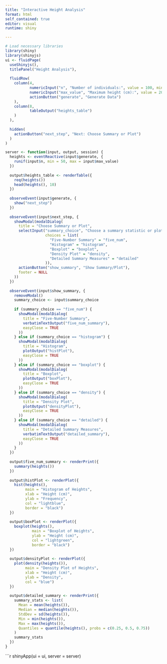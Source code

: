 ```yaml
---
title: "Interactive Height Analysis"
format: html
self_contained: true
editor: visual
runtime: shiny

---
```


```r
# Load necessary libraries
library(shiny)
library(shinyjs)
ui <- fluidPage(
  useShinyjs(),
  titlePanel("Height Analysis"),
  
  fluidRow(
    column(4,
           numericInput("n", "Number of individuals:", value = 100, min = 1),
           numericInput("max_value", "Maximum height (cm):", value = 200, min = 50),
           actionButton("generate", "Generate Data")
    ),
    column(8,
           tableOutput("heights_table")
    )
  ),
  
  hidden(
    actionButton("next_step", "Next: Choose Summary or Plot")
  )
)

server <- function(input, output, session) {
  heights <- eventReactive(input$generate, {
    runif(input$n, min = 50, max = input$max_value)
  })
  
  output$heights_table <- renderTable({
    req(heights())
    head(heights(), 10)
  })
  
  observeEvent(input$generate, {
    show("next_step")
  })
  
  observeEvent(input$next_step, {
    showModal(modalDialog(
      title = "Choose Summary or Plot",
      selectInput("summary_choice", "Choose a summary statistic or plot:",
                  choices = list(
                    "Five-Number Summary" = "five_num",
                    "Histogram" = "histogram",
                    "Boxplot" = "boxplot",
                    "Density Plot" = "density",
                    "Detailed Summary Measures" = "detailed"
                  )),
      actionButton("show_summary", "Show Summary/Plot"),
      footer = NULL
    ))
  })
  
  observeEvent(input$show_summary, {
    removeModal()
    summary_choice <- input$summary_choice
    
    if (summary_choice == "five_num") {
      showModal(modalDialog(
        title = "Five-Number Summary",
        verbatimTextOutput("five_num_summary"),
        easyClose = TRUE
      ))
    } else if (summary_choice == "histogram") {
      showModal(modalDialog(
        title = "Histogram",
        plotOutput("histPlot"),
        easyClose = TRUE
      ))
    } else if (summary_choice == "boxplot") {
      showModal(modalDialog(
        title = "Boxplot",
        plotOutput("boxPlot"),
        easyClose = TRUE
      ))
    } else if (summary_choice == "density") {
      showModal(modalDialog(
        title = "Density Plot",
        plotOutput("densityPlot"),
        easyClose = TRUE
      ))
    } else if (summary_choice == "detailed") {
      showModal(modalDialog(
        title = "Detailed Summary Measures",
        verbatimTextOutput("detailed_summary"),
        easyClose = TRUE
      ))
    }
  })
  
  output$five_num_summary <- renderPrint({
    summary(heights())
  })
  
  output$histPlot <- renderPlot({
    hist(heights(), 
         main = "Histogram of Heights", 
         xlab = "Height (cm)", 
         ylab = "Frequency", 
         col = "lightblue", 
         border = "black")
  })
  
  output$boxPlot <- renderPlot({
    boxplot(heights(), 
            main = "Boxplot of Heights", 
            ylab = "Height (cm)", 
            col = "lightgreen", 
            border = "black")
  })
  
  output$densityPlot <- renderPlot({
    plot(density(heights()), 
         main = "Density Plot of Heights", 
         xlab = "Height (cm)", 
         ylab = "Density", 
         col = "blue")
  })
  
  output$detailed_summary <- renderPrint({
    summary_stats <- list(
      Mean = mean(heights()),
      Median = median(heights()),
      StdDev = sd(heights()),
      Min = min(heights()),
      Max = max(heights()),
      Quantiles = quantile(heights(), probs = c(0.25, 0.5, 0.75))
    )
    summary_stats
  })
}
```


```r
shinyApp(ui = ui, server = server)
